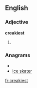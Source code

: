 ==English==

===Adjective===
'''creakiest'''

# {{superlative of|[[creaky]]}}

===Anagrams===
* {{alphagram|aceeikrst}}
* [[ice skater#English|ice skater]]

[[fr:creakiest]]